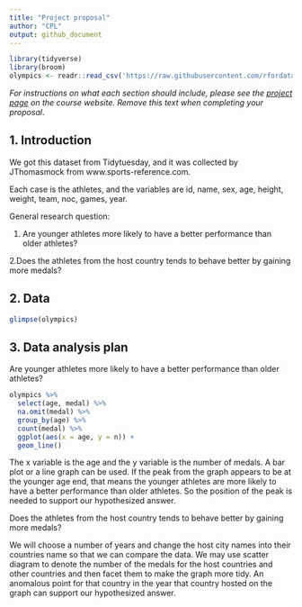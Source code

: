 ```yaml
---
title: "Project proposal"
author: "CPL"
output: github_document
---
```


```r
library(tidyverse)
library(broom)
olympics <- readr::read_csv('https://raw.githubusercontent.com/rfordatascience/tidytuesday/master/data/2021/2021-07-27/olympics.csv')
```

*For instructions on what each section should include, please see the [project page](https://idsed.digital/assessments/project/#proposal) on the course website. Remove this text when completing your proposal*.

## 1. Introduction

We got this dataset from Tidytuesday, and it was collected by JThomasmock from www.sports-reference.com. 

Each case is the athletes, and the variables are id, name, sex, age, height, weight, team, noc, games, year.

General research question:

1. Are younger athletes more likely to have a better performance than older athletes? 
 
2.Does the athletes from the host country tends to behave better by gaining more medals?

## 2. Data

```r
glimpse(olympics)
```

## 3. Data analysis plan

Are younger athletes more likely to have a better performance than older athletes? 

```r
olympics %>%
  select(age, medal) %>%
  na.omit(medal) %>%
  group_by(age) %>%
  count(medal) %>%
  ggplot(aes(x = age, y = n)) +
  geom_line()


```
The x variable is the age and the y variable is the number of medals. A bar plot or a line graph can be used. If the peak from the graph appears to be at the younger age end, that means the younger athletes are more likely to have a better performance than older athletes. So the position of the peak is needed to support our hypothesized answer. 



Does the athletes from the host country tends to behave better by gaining more medals? 

We will choose a number of years and change the  host city names into their countries name so that we can compare the data. We may use scatter diagram to denote the  number of the medals for the host countries and other countries and then facet them to make the graph more tidy. An anomalous point for that country in the year that country hosted on the graph can support our hypothesized answer.

